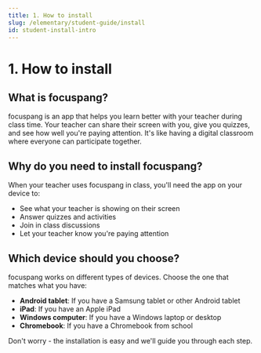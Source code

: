 ```yaml
---
title: 1. How to install
slug: /elementary/student-guide/install
id: student-install-intro
---
```



# 1. How to install

## What is focuspang?

focuspang is an app that helps you learn better with your teacher during class time.
Your teacher can share their screen with you, give you quizzes, and see how well you're paying attention.
It's like having a digital classroom where everyone can participate together.

## Why do you need to install focuspang?

When your teacher uses focuspang in class, you'll need the app on your device to:

- See what your teacher is showing on their screen
- Answer quizzes and activities
- Join in class discussions
- Let your teacher know you're paying attention

## Which device should you choose?

focuspang works on different types of devices. Choose the one that matches what you have:

- **Android tablet**: If you have a Samsung tablet or other Android tablet
- **iPad**: If you have an Apple iPad
- **Windows computer**: If you have a Windows laptop or desktop
- **Chromebook**: If you have a Chromebook from school

Don't worry - the installation is easy and we'll guide you through each step.
